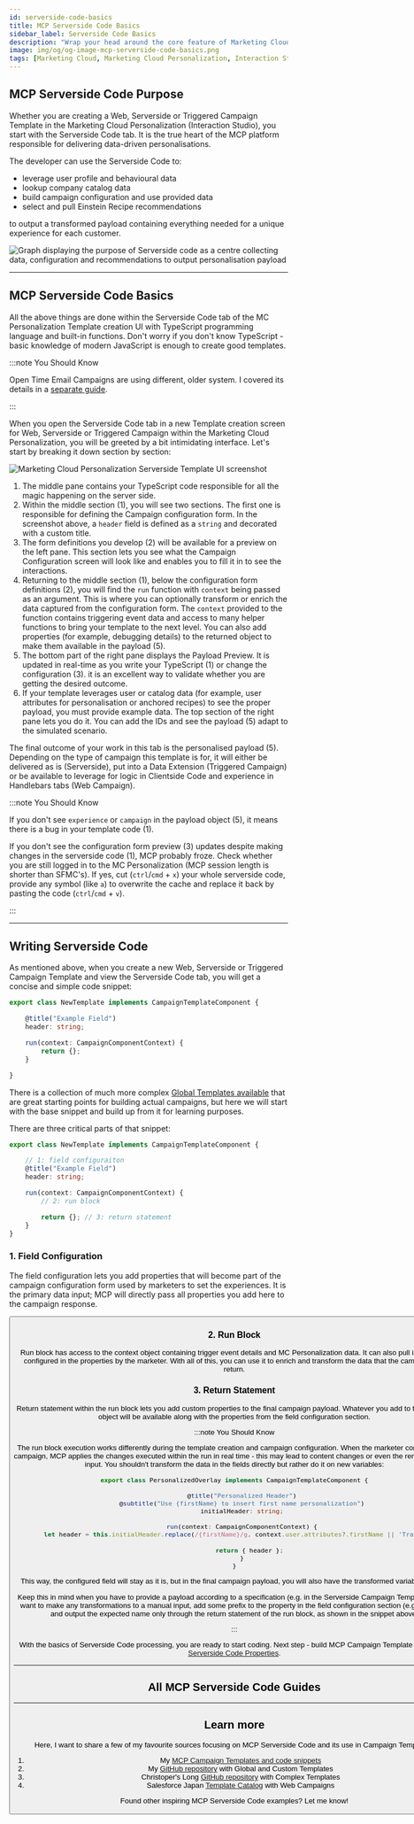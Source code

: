 ```yaml
---
id: serverside-code-basics
title: MCP Serverside Code Basics
sidebar_label: Serverside Code Basics
description: "Wrap your head around the core feature of Marketing Cloud Personalization (Interaction Studio) and build the bridge between marketer and customer."
image: img/og/og-image-mcp-serverside-code-basics.png
tags: [Marketing Cloud, Marketing Cloud Personalization, Interaction Studio, Personalisation, TypeScript]
---
```



<LeadText content= "Wrap your head around the core feature of Marketing Cloud Personalization (Interaction Studio) and build the bridge between marketer and customer."/>

## MCP Serverside Code Purpose

Whether you are creating a Web, Serverside or Triggered Campaign Template in the Marketing Cloud Personalization (Interaction Studio), you start with the Serverside Code tab. It is the true heart of the MCP platform responsible for delivering data-driven personalisations.

The developer can use the Serverside Code to:

- leverage user profile and behavioural data
- lookup company catalog data
- build campaign configuration and use provided data
- select and pull Einstein Recipe recommendations

to output a transformed payload containing everything needed for a unique experience for each customer.

<Image img={purpose} alt='Graph displaying the purpose of Serverside code as a centre collecting data, configuration and recommendations to output personalisation payload'/>

---

## MCP Serverside Code Basics

All the above things are done within the Serverside Code tab of the MC Personalization Template creation UI with TypeScript programming language and built-in functions. Don't worry if you don't know TypeScript - basic knowledge of modern JavaScript is enough to create good templates.

:::note You Should Know

Open Time Email Campaigns are using different, older system. I covered its details in a [separate guide](/docs/salesforce/marketing-cloud-personalization/open-time-email.mdx).

:::

When you open the Serverside Code tab in a new Template creation screen for Web, Serverside or Triggered Campaign within the Marketing Cloud Personalization, you will be greeted by a bit intimidating interface. Let's start by breaking it down section by section:

<Image img={templateUi} alt='Marketing Cloud Personalization Serverside Template UI screenshot'/>

1. The middle pane contains your TypeScript code responsible for all the magic happening on the server side.
2. Within the middle section (1), you will see two sections. The first one is responsible for defining the Campaign configuration form. In the screenshot above, a `header` field is defined as a `string` and decorated with a custom title.
3. The form definitions you develop (2) will be available for a preview on the left pane. This section lets you see what the Campaign Configuration screen will look like and enables you to fill it in to see the interactions.
4. Returning to the middle section (1), below the configuration form definitions (2), you will find the `run` function with `context` being passed as an argument. This is where you can optionally transform or enrich the data captured from the configuration form. The `context` provided to the function contains triggering event data and access to many helper functions to bring your template to the next level. You can also add properties (for example, debugging details) to the returned object to make them available in the payload (5).
5. The bottom part of the right pane displays the Payload Preview. It is updated in real-time as you write your TypeScript (1) or change the configuration (3). it is an excellent way to validate whether you are getting the desired outcome.
6. If your template leverages user or catalog data (for example, user attributes for personalisation or anchored recipes) to see the proper payload, you must provide example data. The top section of the right pane lets you do it. You can add the IDs and see the payload (5) adapt to the simulated scenario.

The final outcome of your work in this tab is the personalised payload (5). Depending on the type of campaign this template is for, it will either be delivered as is (Serverside), put into a Data Extension (Triggered Campaign) or be available to leverage for logic in Clientside Code and experience in Handlebars tabs (Web Campaign).

:::note You Should Know

If you don't see `experience` or `campaign` in the payload object (5), it means there is a bug in your template code (1).

If you don't see the configuration form preview (3) updates despite making changes in the serverside code (1), MCP probably froze. Check whether you are still logged in to the MC Personalization (MCP session length is shorter than SFMC's). If yes, cut (`ctrl`/`cmd` + `x`) your whole serverside code, provide any symbol (like `a`) to overwrite the cache and replace it back by pasting the code (`ctrl`/`cmd` + `v`).

:::

---

## Writing Serverside Code

As mentioned above, when you create a new Web, Serverside or Triggered Campaign Template and view the Serverside Code tab, you will get a concise and simple code snippet:

```ts
export class NewTemplate implements CampaignTemplateComponent {

    @title("Example Field")
    header: string;

    run(context: CampaignComponentContext) {
        return {};
    }

}
```

There is a collection of much more complex [Global Templates available](https://github.com/evergage/evergage-global-templates/tree/master) that are great starting points for building actual campaigns, but here we will start with the base snippet and build up from it for learning purposes.

There are three critical parts of that snippet:

```ts {3-5,7-8,10}
export class NewTemplate implements CampaignTemplateComponent {

    // 1: field configuraiton
    @title("Example Field")
    header: string;

    run(context: CampaignComponentContext) {
        // 2: run block

        return {}; // 3: return statement
    }
}
```

### 1. Field Configuration

The field configuration lets you add properties that will become part of the campaign configuration form used by marketers to set the experiences. It is the primary data input; MCP will directly pass all properties you add here to the campaign response.

<Button
    link='../mcp-serverside-code-properties/'
    text='Learn more'
    newTab='true'
/>

### 2. Run Block

Run block has access to the context object containing trigger event details and MC Personalization data. It can also pull information configured in the properties by the marketer. With all of this, you can use it to enrich and transform the data that the campaign will return.

### 3. Return Statement

Return statement within the run block lets you add custom properties to the final campaign payload. Whatever you add to the returned object will be available along with the properties from the field configuration section.

:::note You Should Know

The run block execution works differently during the template creation and campaign configuration. When the marketer configures the campaign, MCP applies the changes executed within the run in real time - this may lead to content changes or even the removal of field input. You shouldn't transform the data in the fields directly but rather do it on new variables:

```ts {8,10} title= "Transform field values using the new variable"
export class PersonalizedOverlay implements CampaignTemplateComponent {

    @title("Personalized Header")
    @subtitle("Use {firstName} to insert first name personalization")
    initialHeader: string;

    run(context: CampaignComponentContext) {
        let header = this.initialHeader.replace(/{firstName}/g, context.user.attributes?.firstName || 'Trailblazer');

        return { header };
    }
}
```

This way, the configured field will stay as it is, but in the final campaign payload, you will also have the transformed variable for use.

Keep this in mind when you have to provide a payload according to a specification (e.g. in the Serverside Campaign Template). If you want to make any transformations to a manual input, add some prefix to the property in the field configuration section (e.g. `initial`) and output the expected name only through the return statement of the run block, as shown in the snippet above.

:::

With the basics of Serverside Code processing, you are ready to start coding. Next step - build MCP Campaign Template inputs with [Serverside Code Properties](/docs/salesforce/marketing-cloud-personalization/serverside-code-properties/).

---

## All MCP Serverside Code Guides

<DocCardList />

---

## Learn more

Here, I want to share a few of my favourite sources focusing on MCP Serverside Code and its use in Campaign Templates:

1. My [MCP Campaign Templates and code snippets](../../category/-mc-personalization-snippets/)
2. My [GitHub repository](https://github.com/MateuszDabrowski/mcp-campaign-templates) with Global and Custom Templates
3. Christoper's Long [GitHub repository](https://github.com/christopher-longSFDC/mcp/) with Complex Templates
4. Salesforce Japan [Template Catalog](https://is-template-guide.herokuapp.com/en/) with Web Campaigns

Found other inspiring MCP Serverside Code examples? Let me know!